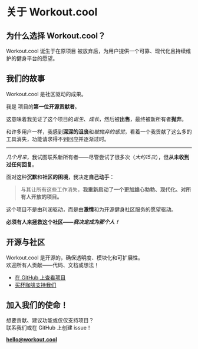 
# 关于 Workout.cool

## 为什么选择 Workout.cool？

Workout.cool 诞生于在原项目 <WorkoutLol variant="muted" /> 被放弃后，为用户提供一个可靠、现代化且持续维护的健身平台的愿望。

## 我们的故事

Workout.cool 是社区驱动的成果。

我是 <WorkoutLol variant="muted" /> 项目的**第一位开源贡献者**。

这意味着我见证了这个项目的*诞生*、*成长*，然后被**出售**，最终被新所有者**抛弃**。

和许多用户一样，我感到**深深的沮丧**和*被抛弃的感觉*，看着一个我贡献了这么多的工具消失，功能请求得不到回应并逐渐过时。

---

*几个月来*，我试图联系新所有者——尽管尝试了很多次（*大约15次*），但**从未收到过任何回复**。

面对这种**沉默**和**社区的困境**，我决定**自己动手**：

> 与其让所有这些工作消失，**我重新启动了一个更加雄心勃勃、现代化、对所有人开放的项目。**

这个项目不是由利润驱动，而是由**激情**和为开源健身社区服务的愿望驱动。

**必须有人来拯救这个社区——_我决定成为那个人！_**

## 开源与社区

Workout.cool 是开源的，确保透明度、模块化和可扩展性。  
欢迎所有人贡献——代码、文档或想法！

- [在 GitHub 上查看项目](https://github.com/Snouzy/workout-cool)
- [买杯咖啡支持我们](https://ko-fi.com/workoutcool)

## 加入我们的使命！

想要贡献、建议功能或仅仅支持项目？  
联系我们或在 GitHub 上创建 issue！

**[hello@workout.cool](mailto:hello@workout.cool)**